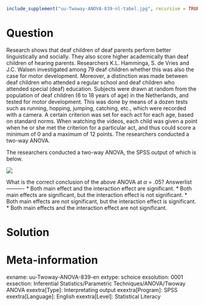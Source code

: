 ```r
include_supplement("uu-Twoway-ANOVA-839-nl-tabel.jpg", recursive = TRUE)
```

Question
========
  
Research shows that deaf children of deaf parents perform better linguistically and socially. They also score higher academically than deaf children of hearing parents. Researchers K.L. Hamminga, S. de Vries and J.C. Walsen investigated among 79 deaf children whether this was also the case for motor development. Moreover, a distinction was made between deaf children who attended a regular school and deaf children who attended special (deaf) education. Subjects were drawn at random from the population of deaf children (6 to 18 years of age) in the Netherlands, and tested for motor development. This was done by means of a dozen tests such as running, hopping, jumping, catching, etc., which were recorded with a camera. A certain criterion was set for each act for each age, based on standard norms. When watching the videos, each child was given a point when he or she met the criterion for a particular act, and thus could score a minimum of 0 and a maximum of 12 points. The researchers conducted a two-way ANOVA.


The researchers conducted a two-way ANOVA, the SPSS output of which is below.


![](uu-Twoway-ANOVA-839-nl-tabel.jpg)

What is the correct conclusion of the above ANOVA at $\alpha$ = .05? 
Answerlist
----------
* Both main effect and the interaction effect are significant.
* Both main effects are significant, but the interaction effect is not significant.
* Both main effects are not significant, but the interaction effect is significant.
* Both main effects and the interaction effect are not significant.


Solution
========

Meta-information
================
exname: uu-Twoway-ANOVA-839-en
extype: schoice
exsolution: 0001
exsection: Inferential Statistics/Parametric Techniques/ANOVA/Twoway ANOVA
exextra[Type]: Interpretating output
exextra[Program]: SPSS
exextra[Language]: English
exextra[Level]: Statistical Literacy
